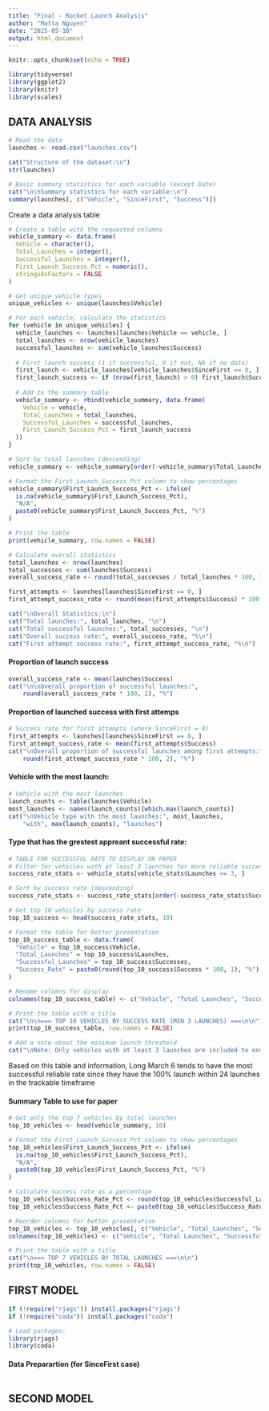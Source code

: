 ```yaml
---
title: "Final - Rocket Launch Analysis"
author: "Matta Nguyen"
date: "2025-05-10"
output: html_document
---
```


```r
knitr::opts_chunk$set(echo = TRUE)
```

```r
library(tidyverse)
library(ggplot2)
library(knitr)
library(scales)
```
## DATA ANALYSIS

```r
# Read the data
launches <- read.csv("launches.csv")

cat("Structure of the dataset:\n")
str(launches)
```

```r
# Basic summary statistics for each variable (except Date)
cat("\n\nSummary statistics for each variable:\n")
summary(launches[, c("Vehicle", "SinceFirst", "Success")])
```

Create a data analysis table 

```r
# Create a table with the requested columns
vehicle_summary <- data.frame(
  Vehicle = character(),
  Total_Launches = integer(),
  Successful_Launches = integer(),
  First_Launch_Success_Pct = numeric(),
  stringsAsFactors = FALSE
)

# Get unique vehicle types
unique_vehicles <- unique(launches$Vehicle)

# For each vehicle, calculate the statistics
for (vehicle in unique_vehicles) {
  vehicle_launches <- launches[launches$Vehicle == vehicle, ]
  total_launches <- nrow(vehicle_launches)
  successful_launches <- sum(vehicle_launches$Success)
  
  # First launch success (1 if successful, 0 if not, NA if no data)
  first_launch <- vehicle_launches[vehicle_launches$SinceFirst == 0, ]
  first_launch_success <- if (nrow(first_launch) > 0) first_launch$Success[1] * 100 else NA
  
  # Add to the summary table
  vehicle_summary <- rbind(vehicle_summary, data.frame(
    Vehicle = vehicle,
    Total_Launches = total_launches,
    Successful_Launches = successful_launches,
    First_Launch_Success_Pct = first_launch_success
  ))
}

# Sort by total launches (descending)
vehicle_summary <- vehicle_summary[order(-vehicle_summary$Total_Launches), ]

# Format the First_Launch_Success_Pct column to show percentages
vehicle_summary$First_Launch_Success_Pct <- ifelse(
  is.na(vehicle_summary$First_Launch_Success_Pct),
  "N/A",
  paste0(vehicle_summary$First_Launch_Success_Pct, "%")
)

# Print the table
print(vehicle_summary, row.names = FALSE)

# Calculate overall statistics
total_launches <- nrow(launches)
total_successes <- sum(launches$Success)
overall_success_rate <- round(total_successes / total_launches * 100, 1)

first_attempts <- launches[launches$SinceFirst == 0, ]
first_attempt_success_rate <- round(mean(first_attempts$Success) * 100, 1)

cat("\nOverall Statistics:\n")
cat("Total launches:", total_launches, "\n")
cat("Total successful launches:", total_successes, "\n")
cat("Overall success rate:", overall_success_rate, "%\n")
cat("First attempt success rate:", first_attempt_success_rate, "%\n")


```

#### Proportion of launch success

```r
overall_success_rate <- mean(launches$Success)
cat("\n\nOverall proportion of successful launches:", 
    round(overall_success_rate * 100, 2), "%")
```



#### Proportion of launched success with first attemps

```r
# Success rate for first attempts (where SinceFirst = 0)
first_attempts <- launches[launches$SinceFirst == 0, ]
first_attempt_success_rate <- mean(first_attempts$Success)
cat("\nOverall proportion of successful launches among first attempts:", 
    round(first_attempt_success_rate * 100, 2), "%")

```

#### Vehicle with the most launch:
```r
# Vehicle with the most launches
launch_counts <- table(launches$Vehicle)
most_launches <- names(launch_counts)[which.max(launch_counts)]
cat("\nVehicle type with the most launches:", most_launches, 
    "with", max(launch_counts), "launches")
```

#### Type that has the grestest appreant successful rate:

```r
# TABLE FOR SUCCESSFUL RATE TO DISPLAY ON PAPER
# Filter for vehicles with at least 3 launches for more reliable success rate
success_rate_stats <- vehicle_stats[vehicle_stats$Launches >= 3, ]

# Sort by success rate (descending)
success_rate_stats <- success_rate_stats[order(-success_rate_stats$Success), ]

# Get top 10 vehicles by success rate
top_10_success <- head(success_rate_stats, 10)

# Format the table for better presentation
top_10_success_table <- data.frame(
  "Vehicle" = top_10_success$Vehicle,
  "Total_Launches" = top_10_success$Launches,
  "Successful_Launches" = top_10_success$Successes,
  "Success_Rate" = paste0(round(top_10_success$Success * 100, 1), "%")
)

# Rename columns for display
colnames(top_10_success_table) <- c("Vehicle", "Total Launches", "Successful Launches", "Success Rate")

# Print the table with a title
cat("\n\n=== TOP 10 VEHICLES BY SUCCESS RATE (MIN 3 LAUNCHES) ===\n\n")
print(top_10_success_table, row.names = FALSE)

# Add a note about the minimum launch threshold
cat("\nNote: Only vehicles with at least 3 launches are included to ensure reliable success rates.\n")


```
Based on this table and information, Long March 6 tends to have the most successful reliable rate since they have the 100% launch within 24 launches in the trackable timeframe

#### Summary Table to use for paper

```r
# Get only the top 7 vehicles by total launches
top_10_vehicles <- head(vehicle_summary, 10)

# Format the First_Launch_Success_Pct column to show percentages
top_10_vehicles$First_Launch_Success_Pct <- ifelse(
  is.na(top_10_vehicles$First_Launch_Success_Pct),
  "N/A",
  paste0(top_10_vehicles$First_Launch_Success_Pct, "%")
)

# Calculate success rate as a percentage
top_10_vehicles$Success_Rate_Pct <- round(top_10_vehicles$Successful_Launches / top_10_vehicles$Total_Launches * 100, 1)
top_10_vehicles$Success_Rate_Pct <- paste0(top_10_vehicles$Success_Rate_Pct, "%")

# Reorder columns for better presentation
top_10_vehicles <- top_10_vehicles[, c("Vehicle", "Total_Launches", "Successful_Launches", "Success_Rate_Pct", "First_Launch_Success_Pct")]
colnames(top_10_vehicles) <- c("Vehicle", "Total Launches", "Successful Launches", "Success Rate", "First Launch Success")

# Print the table with a title
cat("\n=== TOP 7 VEHICLES BY TOTAL LAUNCHES ===\n\n")
print(top_10_vehicles, row.names = FALSE)

```

## FIRST MODEL


```r
if (!require("rjags")) install.packages("rjags")
if (!require("coda")) install.packages("coda")

# Load packages:
library(rjags)
library(coda)
```

#### Data Preparartion (for SinceFirst case)

```r

```

## SECOND MODEL
